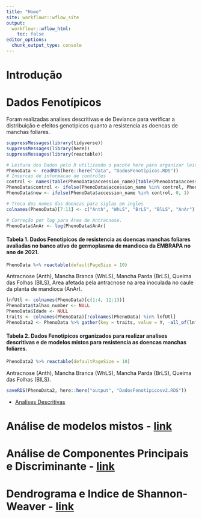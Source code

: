 ```yaml
---
title: "Home"
site: workflowr::wflow_site
output:
  workflowr::wflow_html:
    toc: false
editor_options:
  chunk_output_type: console
---
```


Introdução
==========

Dados Fenotípicos
=================
Foram realizadas analises descritivas e de Deviance para verificar a distribuição e efeitos genotipicos quanto a resistencia as doencas de manchas foliares.




```r
suppressMessages(library(tidyverse))
suppressMessages(library(here))
suppressMessages(library(reactable))

# Leitura dos Dados pelo R utilizando o pacote here para organizar leitura para qualquer computador
PhenoData <- readRDS(here::here("data", "DadosFenotipicos.RDS"))
# Insercao de informacao de controles
control <- names(table(PhenoData$accession_name)[table(PhenoData$accession_name) > 30])
PhenoData$control <- ifelse(PhenoData$accession_name %in% control, PhenoData$accession_name, "999") 
PhenoData$new <- ifelse(PhenoData$accession_name %in% control, 0, 1)

# Troca dos nomes das doencas para siglas em ingles
colnames(PhenoData)[7:11] <- c("Anth", "WhLS", "BrLS", "BlLS", "AnAr")

# Correção por log para Area de Antracnose.
PhenoData$AnAr <- log(PhenoData$AnAr)
```
#### Tabela 1. Dados Fenotipicos de resistencia as doencas manchas foliares avaliadas no banco ativo de germoplasma de mandioca da EMBRAPA no ano de 2021.
```r
PhenoData %>% reactable(defaultPageSize = 10)
```
Antracnose (Anth), Mancha Branca (WhLS), Mancha Parda (BrLS), Queima das Folhas (BlLS), Area afetada pela antracnose na area inoculada no caule da planta de mandioca (AnAr).

```r
lnfUtl <- colnames(PhenoData)[c(1:4, 12:13)]
PhenoData$talhao_number <- NULL
PhenoData$Idade <- NULL
traits <- colnames(PhenoData)[!colnames(PhenoData) %in% lnfUtl]
PhenoData2 <- PhenoData %>% gather(key = traits, value = Y, -all_of(lnfUtl))
```

#### Tabela 2. Dados Fenotipicos organizados para realizar analises descritivas e de modelos mistos para resistencia as doencas manchas foliares.
```r
PhenoData2 %>% reactable(defaultPageSize = 10)
```
Antracnose (Anth), Mancha Branca (WhLS), Mancha Parda (BrLS), Queima das Folhas (BlLS).

```r
saveRDS(PhenoData2, here::here("output", "DadosFenotipicosv2.RDS"))
```

- [Analises Descritivas](AnalisesDescritivas.html)

Análise de modelos mistos - [link](AnalisesModelosMistos.html)
==============================================================

Análise de Componentes Principais e Discriminante - [link](PCA_DAPC.html)
=========================================================================

Dendrograma e Indice de Shannon-Weaver - [link](Den_IndSH.html)
===============================================================
